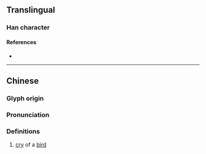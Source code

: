 {{character info}}
==Translingual==

===Han character===
{{Han char|rn=30|rad=口|as=07|sn=10|four=|canj=RRSN|ids=⿰口别}}

====References====
* {{Han ref|kx=0191.060|dkj=03671|dj=0410.190|hdz=10630.090|uh=54F5|ud=21749}}

----

==Chinese==
{{zh-forms}}

===Glyph origin===
{{Han etym}}

===Pronunciation===
{{zh-pron
|m=bā
|mc=y
|oc=y
|cat=n
}}

===Definitions===
{{zh-hanzi}}

# [[cry]] of a [[bird]]